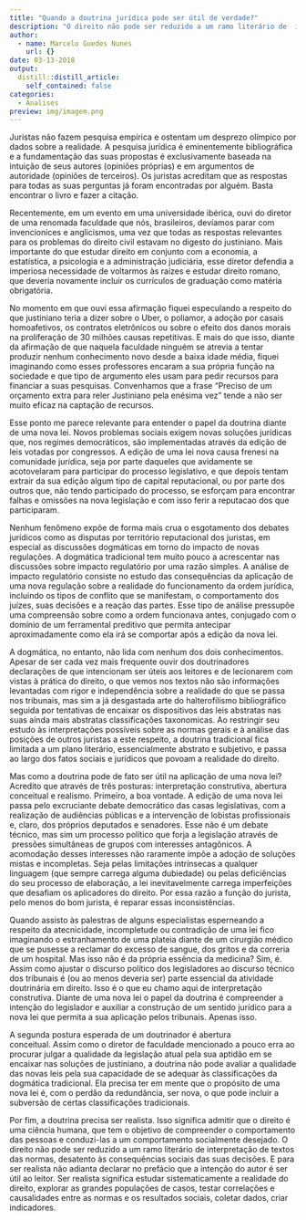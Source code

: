 ```yaml
---
title: "Quando a doutrina jurídica pode ser útil de verdade?"
description: "O direito não pode ser reduzido a um ramo literário de  interpretação de textos das normas, desatento às consequências sociais das suas decisões"
author:
  - name: Marcelo Guedes Nunes
    url: {}
date: 03-13-2018
output:
  distill::distill_article:
    self_contained: false
categories:
  - Analises
preview: img/imagem.png
---
```


Juristas não fazem pesquisa empírica e ostentam um desprezo olímpico por
dados sobre a realidade. A pesquisa jurídica é eminentemente
bibliográfica e a fundamentação das suas propostas é exclusivamente
baseada na intuição de seus autores (opiniões próprias) e em argumentos
de autoridade (opiniões de terceiros). Os juristas acreditam que as
respostas para todas as suas perguntas já foram encontradas por alguém.
Basta encontrar o livro e fazer a citação.

Recentemente, em um evento em uma universidade ibérica, ouvi do diretor
de uma renomada faculdade que nós, brasileiros, devíamos parar com
invencionices e anglicismos, uma vez que todas as respostas relevantes
para os problemas do direito civil estavam no digesto do justiniano.
Mais importante do que estudar direito em conjunto com a economia, a
estatística, a psicologia e a administração judiciária, esse diretor
defendia a imperiosa necessidade de voltarmos às raízes e estudar
direito romano, que deveria novamente incluir os currículos de graduação
como matéria obrigatória.

No momento em que ouvi essa afirmação fiquei especulando a respeito do
que justiniano teria a dizer sobre o Uber, o poliamor, a adoção por
casais homoafetivos, os contratos eletrônicos ou sobre o efeito dos
danos morais na proliferação de 30 milhões causas repetitivas. E mais do
que isso, diante da afirmação de que naquela faculdade ninguém se
atrevia a tentar produzir nenhum conhecimento novo desde a baixa idade
média, fiquei imaginando como esses professores encaram a sua própria
função na sociedade e que tipo de argumento eles usam para pedir
recursos para financiar a suas pesquisas. Convenhamos que a frase
"Preciso de um orçamento extra para reler Justiniano pela enésima vez"
tende a não ser muito eficaz na captação de recursos.

Esse ponto me parece relevante para entender o papel da doutrina diante
de uma nova lei. Novos problemas sociais exigem novas soluções jurídicas
que, nos regimes democráticos, são implementadas através da edição de
leis votadas por congressos. A edição de uma lei nova causa frenesi na
comunidade jurídica, seja por parte daqueles que avidamente se
acotovelaram para participar do processo legislativo, e que depois
tentam extrair da sua edição algum tipo de capital reputacional, ou por
parte dos outros que, não tendo participado do processo, se esforçam
para encontrar falhas e omissões na nova legislação e com isso ferir a
reputacao dos que participaram.

Nenhum fenômeno expõe de forma mais crua o esgotamento dos debates
jurídicos como as disputas por território reputacional dos juristas, em
especial as discussões dogmáticas em torno do impacto de novas
regulações. A dogmática tradicional tem muito pouco a acrescentar nas
discussões sobre impacto regulatório por uma razão simples. A análise de
impacto regulatório consiste no estudo das consequências da aplicação de
uma nova regulação sobre a realidade do funcionamento da ordem jurídica,
incluindo os tipos de conflito que se manifestam, o comportamento dos
juízes, suas decisões e a reação das partes. Esse tipo de análise
pressupõe uma compreensão sobre como a ordem funcionava antes, conjugado
com o domínio de um ferramental preditivo que permita antecipar
aproximadamente como ela irá se comportar após a edição da nova lei.

A dogmática, no entanto, não lida com nenhum dos dois conhecimentos.
Apesar de ser cada vez mais frequente ouvir dos doutrinadores
declarações de que intencionam ser úteis aos leitores e de lecionarem
com vistas à prática do direito, o que vemos nos textos não são
informações levantadas com rigor e independência sobre a realidade do
que se passa nos tribunais, mas sim a já desgastada arte do
halterofilismo bibliográfico seguida por tentativas de encaixar os
dispositivos das leis abstratas nas suas ainda mais abstratas
classificações taxonomicas. Ao restringir seu estudo às interpretações
possíveis sobre as normas gerais e à análise das posições de outros
juristas a este respeito, a doutrina tradicional fica limitada a um
plano literário, essencialmente abstrato e subjetivo, e passa ao largo
dos fatos sociais e jurídicos que povoam a realidade do direito.

Mas como a doutrina pode de fato ser útil na aplicação de uma nova lei?
Acredito que através de três posturas: interpretação construtiva,
abertura conceitual e realismo. Primeiro, a boa vontade. A edição de uma
nova lei passa pelo excruciante debate democrático das casas
legislativas, com a realização de audiências públicas e a intervenção de
lobistas profissionais e, claro, dos próprios deputados e senadores.
Esse não é um debate técnico, mas sim um processo político que forja a
legislação através de  pressões simultâneas de grupos com interesses
antagônicos. A acomodação desses interesses não raramente impõe a adoção
de soluções mistas e incompletas. Seja pelas limitações intrínsecas a
qualquer linguagem (que sempre carrega alguma dubiedade) ou pelas
deficiências do seu processo de elaboração, a lei inevitavelmente
carrega imperfeições que desafiam os aplicadores do direito. Por essa
razão a função do jurista, pelo menos do bom jurista, é reparar essas
inconsistências.

Quando assisto às palestras de alguns especialistas esperneando a
respeito da atecnicidade, incompletude ou contradição de uma lei fico
imaginando o estranhamento de uma plateia diante de um cirurgião médico
que se pusesse a reclamar do excesso de sangue, dos gritos e da correria
de um hospital. Mas isso não é da própria essência da medicina? Sim, é.
Assim como ajustar o discurso político dos legisladores ao discurso
técnico dos tribunais é (ou ao menos deveria ser) parte essencial da
atividade doutrinária em direito. Isso é o que eu chamo aqui de
interpretação construtiva. Diante de uma nova lei o papel da doutrina é
compreender a intenção do legislador e auxiliar a construção de um
sentido jurídico para a nova lei que permita a sua aplicação pelos
tribunais. Apenas isso.

A segunda postura esperada de um doutrinador é abertura
conceitual. Assim como o diretor de faculdade mencionado a pouco erra ao
procurar julgar a qualidade da legislação atual pela sua aptidão em se
encaixar nas soluções de justiniano, a doutrina não pode avaliar a
qualidade das novas leis pela sua capacidade de se adequar às
classificações da dogmática tradicional. Ela precisa ter em mente que o
propósito de uma nova lei é, com o perdão da redundância, ser nova, o
que pode incluir a subversão de certas classificações tradicionais.

Por fim, a doutrina precisa ser realista. Isso significa admitir que o
direito é uma ciência humana, que tem o objetivo de compreender o
comportamento das pessoas e conduzi-las a um comportamento socialmente
desejado. O direito não pode ser reduzido a um ramo literário de
interpretação de textos das normas, desatento às consequências sociais
das suas decisões. E para ser realista não adianta declarar no prefácio
que a intenção do autor é ser útil ao leitor. Ser realista significa
estudar sistematicamente a realidade do direito, explorar as grandes
populações de casos, testar correlações e causalidades entre as normas e
os resultados sociais, coletar dados, criar indicadores.
